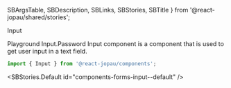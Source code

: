   SBArgsTable,
  SBDescription,
  SBLinks,
  SBStories,
  SBTitle
} from '@react-jopau/shared/stories';

<SBTitle>Input</SBTitle>

<SBLinks>
  <SBLinks.Item href="components-forms-input--default">Playground</SBLinks.Item>
  <SBLinks.Item href="components-forms-input--password-docs">Input.Password</SBLinks.Item>
</SBLinks>

<SBDescription>
  Input component is a component that is used to get user input in a text field.
</SBDescription>

```jsx dark
import { Input } from '@react-jopau/components';
```

<SBStories.Default id="components-forms-input--default" />

<SBArgsTable component={Input} />

<SBStories>
  <SBStories.Item label="Types" id="components-forms-input--types" />
  <SBStories.Item
    label="Label And Placeholder"
    id="components-forms-input--label-and-placeholder"
  />
  <SBStories.Item label="Sizes" id="components-forms-input--sizes" />
  <SBStories.Item label="Variants" id="components-forms-input--variants" />
  <SBStories.Item label="Color" id="components-forms-input--color" />
  <SBStories.Item label="Status" id="components-forms-input--status" />
  <SBStories.Item label="Helper Text" id="components-forms-input--helper-text" />
  <SBStories.Item label="Content" id="components-forms-input--content" />
  <SBStories.Item label="Label Left And Right" id="components-forms-input--label-left-and-right" />
  <SBStories.Item label="Shape" id="components-forms-input--shape" />
  <SBStories.Item label="Hot Key" id="components-forms-input--hot-key" />
  <SBStories.Item label="Required" id="components-forms-input--required" />
  <SBStories.Item label="Disabled" id="components-forms-input--disabled" />
  <SBStories.Item label="Read Only" id="components-forms-input--read-only" />
  <SBStories.Item label="Clearable" id="components-forms-input--clearable" />
  <SBStories.Item label="Full Width" id="components-forms-input--full-width" />
  <SBStories.Item label="Mask" id="components-forms-input--mask" />
  <SBStories.Item
    label="Uncontrolled Vs Controlled"
    id="components-forms-input--uncontrolled-vs-controlled"
  />
</SBStories>
